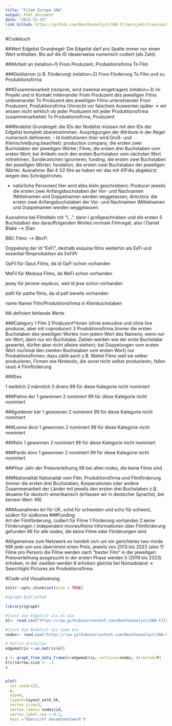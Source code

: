 ---
title: "Filme Europa SNA"
output: html_document
date: "2023-11-15"
link Github: https://github.com/Beatheanalyst/SNA-Filmprojekt/tree/main/Second%20Data
---

#Codebuch

##Wert
Edgelist	Grundregel: Die Edgelist darf pro Spalte immer nur einen Wert enthalten. Bis auf die ID idealerweise numerisch codiert (als Zahl).

###Arbeit an (relation=1)
From	Produzent, Produktionsfirma
To	Film


###Geldstrom (z.B. Förderung) (relation=2)
From	Förderung
To	Film und zu Produktionsfirma

###Zusammenarbeit (reziprok, wird zweimal eingetragen) (relation=3) im Projekt und in Kontakt miteinander
From			Produzent des jeweiligen Films untereinander
To			Produzent des jeweiligen Films untereinander
From		Produzent, Produktionsfirma (Vorsicht vor falschem Auswerten später -> wir wissen nicht wirklich ob jeder Produzent mit jeder Produktionsfirma zusammenarbeitet)
To			Produktionsfirma, Produzent

###Nodelist	Grundregel: die IDs der Nodelist müssen mit den IDs der Edgelist komplett übereinstimmen. Ausprägungen der Attribute in der Regel numerisch definieren.
- Id	Institutionen (hier wird Groß- und Kleinschreibung beachtet): production company, die ersten zwei Buchstaben der jeweiligen Wörter; Filme, die ersten drei Buchstaben vom ersten Wort; bei Artikeln noch den ersten Buchstaben vom nächsten Wort mitnehmen, Sonderzeichen ignorieren; funding, die ersten zwei Buchstaben der jeweiligen Wörter; fundation, die ersten zwei Buchstaben der jeweiligen Wörter. Ausnahme: Bei 4 1/2 film as haben wir das mit 41FiAs abgekürzt wegen des Schrägstriches.

- natürliche Personen( hier wird alles klein geschrieben): Producer jeweils die ersten zwei Anfangsbuchstaben der Vor- und Nachnamen (Mittelnamen und Doppelnamen werden weggelassen; directors: die ersten zwei Anfangsbuchstaben der Vor- und Nachnamen (Mittelnamen und Doppelnamen werden weggelassen.

Ausnahme	bei Filmtiteln mit "I...": dann I großgeschrieben und die ersten 3 Buchstaben des darauffolgenden Wortes normale Filmregel, also I Daniel Blake --> IDan

BBC Films --> BbcFi

Doppelung der Id "EsFi", deshalb esquina films weiterhin als EsFi und essential filmproduktion als EsFiPr

OpFil für Opus Films, da id OpFi schon vorhanden

MeFil für Medusa Films, da MeFi schon vorhanden

jesey für jerome seydoux, weil id jese schon vorhanden

pafil für pathe films, da id pafi bereits vorhanden

name			Name/ Film/Produktionsfirma in Kleinbuchstaben

NA			definiert fehlende Werte

###Category
    1 Film
    2 Produzent*innen (ohne executive und ohne line producer, aber mit coproducer)
    3 Produktionsfirma (immer die ersten Buchstaben des jeweiligen Wortes (von jedem Wort des Namens; wenn nur ein Wort, dann nur ein Buchstabe; Zahlen werden wie der erste Buchstabe gewertet, dürfen aber nicht alleine stehen); bei Doppelungen vom ersten Wort nochmal den zweiten Buchstaben vom ersten Wort) nur Produktionsfirmen; dazu zählt auch z.B. Mattel Films weil sie selber produzieren, Firmen wie Nintendo, die sonst nicht selbst produzieren, fallen raus)
    4 Filmförderung

###Sex

   1 weiblich 
    2 männlich
    3 divers
    99 		      für diese Kategorie nicht nominiert 


###Palme dor
    1 gewonnen
    2 nominiert
99		       für diese Kategorie nicht nominiert 



###goldener bär
    1 gewonnen
    2 nominiert
99		       für diese Kategorie nicht nominiert 


###Leone doro
    1 gewonnen
    2 nominiert
99		       für diese Kategorie nicht nominiert 


###felix
    1 gewonnen
    2 nominiert
99		       für diese Kategorie nicht nominiert 


###Pardo doro
    1 gewonnen
    2 nominiert
99		       für diese Kategorie nicht nominiert 



###Year		      Jahr der Preisverleihumg
99		       bei allen nodes, die keine Filme sind


###Nationalität	
Nationaliät vom Film, Produktionsfirma und Filmförderung (immer die ersten drei Buchstaben, Kooperationen oder andere Zusammenarbeit der Länder mit jeweils den ersten drei Buchstaben z.B. deuame für deutsch-amerikanisch (erfassen wir in deutscher Sprache), bei keinem Wert: 99)

###Ausnahmen
bri für UK, schd für schweden und schz für schweiz, südkor für südkorea
###Funding	       
Art der Filmförderung, codiert für Filme
    1 Förderung vorhanden
    2 keine Förderungen / independent movies/Keine Informationen über Filmförderung gefunden
99		       für alle nodes, die keine Filme oder Förderungen sind


#Allgemeines zum Netzwerk
es handelt sich um ein gerichtetes two-mode NW
jede von uns übernimmt einen Preis, jeweils von 2013 bis 2023 (also 11 Filme pro Person)
die Filme werden nach "bester Film" in der jeweiligen Preisverleihung ausgesucht
in der ersten Phase werden 5 (2019 bis 2023) erhoben, in der zweiten werden 6 erhoben
gleiche bei Nomadsland -> Searchlight Pictures als Produktionsfirma.


#Code und Visualisierung


```{r setup, include=FALSE, fig.width=4, fig.height=3}
knitr::opts_chunk$set(echo = TRUE)

#igraph Bibliothek

library(igraph)

#liest die Edgelist als el ein
el<- read.csv("https://raw.githubusercontent.com/Beatheanalyst/SNA-Filmprojekt/main/Second%20Data/Edgelist_Filme_Europa_Stand1103.csv", header=T, as.is=T, sep=",")

#liest die Nodelist als node ein
nodes<- read.csv("https://raw.githubusercontent.com/Beatheanalyst/SNA-Filmprojekt/main/Second%20Data/Nodelist_Filme_Europa_Stand1103.csv",header=T, as.is=T, sep=",")

# Matrix erstellen
edgematrix <-as.matrix(el)

s <- graph_from_data_frame(d=edgematrix, vertices=nodes, directed=F)
E(s)$arrow.size <- .3
s


plot(
  set.seed=123,
  s,
  asp=0, 
  layout=layout_with_kk,
  vertex.size=3,
  vertex.label= nodes$id,
  vertex.label.cex = 0.1,
  main ="Übersicht Gesamtnetzwerk")






```


